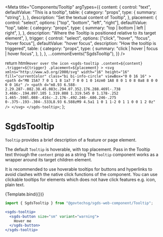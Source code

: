 
<Meta
  title="Components/Tooltip"
  argTypes={{
    content: {
      control: "text",
      defaultValue: "This is a tooltip",
      table: {
        category: "props",
        type: {
          summary: "string",
        },
      },
      description: "Set the textual content of Tooltip",
    },
    placement: {
      control: "select",
      options: ["top", "bottom", "left", "right"],
      defaultValue: "top",
      table: {
        category: "props",
        type: {
          summary: "top | bottom | left | right",
        },
      },
      description:
        "Where the Tooltip is positioned relative to its target element",
    },
    trigger: {
      control: "select",
      options: ["click", "hover", "focus", "hover focus"],
      defaultValue: "hover focus",
      description: "How the tooltip is triggered",
      table: {
        category: "props",
        type: {
          summary: "click | hover | focus | hover focus",
        },
      },
    },
    ...commonEvents("SgdsTooltip"),
  }}
/>

  return html`
  Hover over the icon
    <sgds-tooltip
      .content=${content}
      .trigger=${trigger}
      .placement=${placement}
    >
      <svg
        xmlns="http://www.w3.org/2000/svg"
        width="16"
        height="16"
        fill="currentColor"
        class="bi bi-info-circle"
        viewBox="0 0 16 16"
      >
        <path
          d="M8 15A7 7 0 1 1 8 1a7 7 0 0 1 0 14zm0 1A8 8 0 1 0 8 0a8 8 0 0 0 0 16z"
        />
        <path
          d="m8.93 6.588-2.29.287-.082.38.45.083c.294.07.352.176.288.469l-.738 3.468c-.194.897.105 1.319.808 1.319.545 0 1.178-.252 1.465-.598l.088-.416c-.2.176-.492.246-.686.246-.275 0-.375-.193-.304-.533L8.93 6.588zM9 4.5a1 1 0 1 1-2 0 1 1 0 0 1 2 0z"
        />
      </svg>
    </sgds-tooltip>
  `;
};

# SgdsTooltip

`Tooltip` provides a brief description of a feature or page element.

The default `Tooltip` is hoverable, with top placement. Pass in the Tooltip text through the `content` prop as a string
The `Tooltip` component works as a wrapper around its target children element. 

It is recommended to use hoverable tooltips for buttons and hyperlinks to avoid clashes with the native click functions of the component. You can use clickable tooltips for elements which does not have click features e.g. icon, plain text.

<Story name="Basic">{Template.bind({})}</Story>

```jsx
import { SgdsTooltip } from "@govtechsg/sgds-web-component/Tooltip";
```

<ArgsTable story="Basic" />

```jsx
<sgds-tooltip>
  <sgds-button size="sm" variant="warning">
    Hover me
  </sgds-button>
</sgds-tooltip>
```
